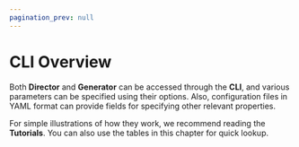 ```yaml
---
pagination_prev: null
---
```


# CLI Overview

Both **Director** and **Generator** can be accessed through the **CLI**, and various parameters can be specified using their options. Also, configuration files in YAML format can provide fields for specifying other relevant properties.

For simple illustrations of how they work, we recommend reading the **Tutorials**. You can also use the tables in this chapter for quick lookup.
